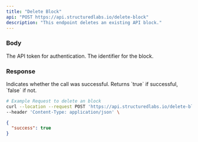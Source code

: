 ```yaml
---
title: "Delete Block"
api: "POST https://api.structuredlabs.io/delete-block"
description: "This endpoint deletes an existing API block."
---
```


### Body

<ParamField query="apiToken" type="string" optional="false">
  The API token for authentication.
</ParamField>

<ParamField query="blockId" type="string" optional="false">
  The identifier for the block.
</ParamField>

### Response

<ResponseField name="success" type="boolean">
  Indicates whether the call was successful. Returns `true` if successful,
  `false` if not.
</ResponseField>

<RequestExample>

```bash Example Request
# Example Request to delete an block
curl --location --request POST 'https://api.structuredlabs.io/delete-block?apiToken={apiToken}&blockId={blockId}' \
--header 'Content-Type: application/json' \
```

</RequestExample>

<ResponseExample>

```json Response
{
  "success": true
}
```

</ResponseExample>
